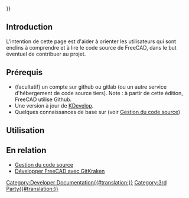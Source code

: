 <languages/>
{{UnfinishedDocu{{#translation:}}}}

== Introduction ==

L'intention de cette page est d'aider à orienter les utilisateurs qui sont enclins à comprendre et à lire le code source de FreeCAD, dans le but éventuel de contribuer au projet.

== Prérequis ==

* (facultatif) un compte sur github ou gitlab (ou un autre service d'hébergement de code source tiers). Note : à partir de cette édition, FreeCAD utilise Github.
* Une version à jour de [https://www.kdevelop.org/ KDevelop].
* Quelques connaissances de base sur {{incode|git}} (voir [[Source_code_management/fr|Gestion du code source]])

== Utilisation ==


== En relation ==

* [[Source_code_management/fr|Gestion du code source]]
* [[Developing_FreeCAD_with_GitKraken/fr|Développer FreeCAD avec GitKraken]]

[[Category:Developer Documentation{{#translation:}}]]
[[Category:3rd Party{{#translation:}}]]
